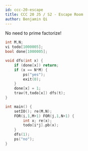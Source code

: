 ```yaml
---
id: ccc-20-escape
title: CCC 20 J5 / S2 - Escape Room
author: Benjamin Qi
---
```


No need to prime factorize!

```cpp
int M,N;
vi todo[1000005];
bool done[1000005];

void dfs(int x) {
	if (done[x]) return;
	if (x == N*M) {
		ps("yes");
		exit(0);
	}
	done[x] = 1;
	trav(t,todo[x]) dfs(t);
}

int main() {
	setIO(); re(M,N);
	FOR(i,1,M+1) FOR(j,1,N+1) {
		int x; re(x);
		todo[i*j].pb(x);
	}
	dfs(1);
	ps("no");
}
```